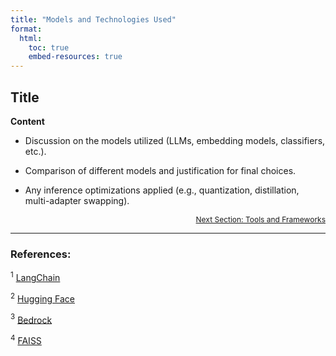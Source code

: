 ```yaml
---
title: "Models and Technologies Used"
format:
  html:
    toc: true
    embed-resources: true
---
```


## Title
**Content**

- Discussion on the models utilized (LLMs, embedding models, classifiers, etc.).

- Comparison of different models and justification for final choices.

- Any inference optimizations applied (e.g., quantization, distillation, multi-adapter swapping).

<!-- Reference to next section -->
<div style="text-align: right; font-size: 12px;">
  <a href="2_data.html">Next Section: Tools and Frameworks</a>
</div>

---

### References:

${^1}$ [LangChain](https://python.langchain.com/docs/)

${^2}$ [Hugging Face](https://huggingface.co/)

${^3}$ [Bedrock](https://www.bedrock.aws/)

${^4}$ [FAISS](https://python.langchain.com/docs/integrations/vectorstores/faiss/)